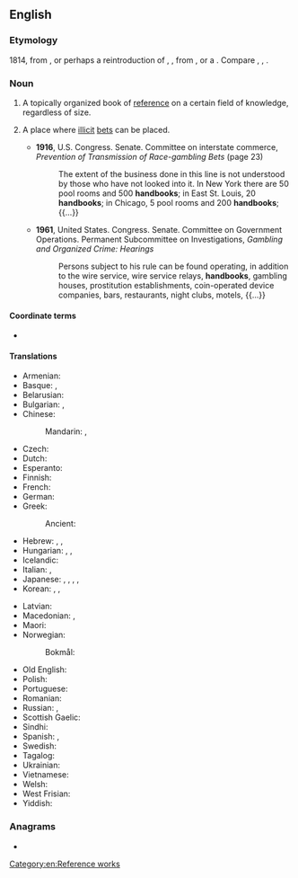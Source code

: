 ==English==

===Etymology===
1814, from {{af|en|hand|book}}, or perhaps a reintroduction of {{bor|en|enm|hond book}}, {{m|enm|hondebooke}}, from {{der|en|ang|handbōc|t=handbook}}, or a {{calque|en|de|Handbuch|t=handbook|nocap=y}}. Compare {{cog|nl|handboek}}, {{cog|da|håndbog}}, {{cog|sv|handbok}}.

===Noun===
{{wikipedia}}
{{en-noun}}

# A topically organized book of [[reference]] on a certain field of knowledge, regardless of size.
# {{lb|en|US|gambling}} A place where [[illicit]] [[bet]]s can be placed.
#* '''1916''', U.S. Congress. Senate. Committee on interstate commerce, ''Prevention of Transmission of Race-gambling Bets'' (page 23)
#*: The extent of the business done in this line is not understood by those who have not looked into it. In New York there are 50 pool rooms and 500 '''handbooks'''; in East St. Louis, 20 '''handbooks'''; in Chicago, 5 pool rooms and 200 '''handbooks'''; {{...}}
#* '''1961''', United States. Congress. Senate. Committee on Government Operations. Permanent Subcommittee on Investigations, ''Gambling and Organized Crime: Hearings''
#*: Persons subject to his rule can be found operating, in addition to the wire service, wire service relays, '''handbooks''', gambling houses, prostitution establishments, coin-operated device companies, bars, restaurants, night clubs, motels, {{...}}

====Coordinate terms====
* {{l|en|manual}}

====Translations====
{{trans-top|a book of reference}}
* Armenian: {{t+|hy|ձեռնարկ}}
* Basque: {{t|eu|eskuliburu}}, {{t|eu|gidaliburu}}
* Belarusian: {{t|be|даве́днік|m|sc=Cyrl}}
* Bulgarian: {{t+|bg|справочник|m}}, {{t+|bg|наръчник|m}}
* Chinese:
*: Mandarin: {{t+|cmn|手冊|sc=Hani}}, {{t+|cmn|手册|tr=shǒucè|sc=Hani}}
* Czech: {{t+|cs|příručka|f}}
* Dutch: {{t+|nl|handboek|n}}
* Esperanto: {{t|eo|manlibro}}
* Finnish: {{t+|fi|käsikirja}}
* French: {{t+|fr|manuel|m}}
* German: {{t+|de|Handbuch|n}}
* Greek: {{t+|el|εγχειρίδιο|n}}
*: Ancient: {{t|grc|ἐγχειρίδιον|n}}
* Hebrew: {{t|he|סֵפֶר עֵזֶר|m|tr=séfer 'ézer}}, {{t|he|סֵפֶר כִּיס|m|tr=séfer kís}}, {{t|he|ספר שימוש|m|tr=séfer shimúsh|alt=ספר שימוש \ סֵפֶר שִׁמּוּשׁ}}
* Hungarian: {{t+|hu|kézikönyv}}, {{t+|hu|segédkönyv}}, {{t+|hu|tankönyv}}
* Icelandic: {{t|is|handbók|f}}
* Italian: {{t+|it|manuale|m}}, {{t+|it|guida|f}}
* Japanese: {{t|ja|便覧|tr=べんらん, benran|sc=Jpan}}, {{t|ja|ハンドブック|tr=handobukku|sc=Jpan}}, {{t+|ja|手帳|tr=てちょう, techō|sc=Jpan}}, {{t|ja|手帖|tr=てちょう, techō|sc=Jpan}}, {{t|ja|案内書|tr=あんないしょ, annaisho|sc=Jpan}}
* Korean: {{t+|ko|편람}}, {{t+|ko|안내서}}, {{t|ko|핸드북}}
{{trans-mid}}
* Latvian: {{t|lv|rokasgrāmata|f}}
* Macedonian: {{t|mk|при́рачник|m}}, {{t|mk|у́патство|n}}
* Maori: {{t|mi|pukapuka aratohu}}
* Norwegian:
*: Bokmål: {{t|nb|håndbok|m|f}}
* Old English: {{t|ang|handbōc|f}}
* Polish: {{t+|pl|podręcznik|m}}
* Portuguese: {{t+|pt|manual|m}}
* Romanian: {{t+|ro|manual|n}}
* Russian: {{t+|ru|спра́вочник|m}}, {{t+|ru|посо́бие|n}}
* Scottish Gaelic: {{t|gd|leabhar-làimhe|m}}
* Sindhi: {{t+|sd|دَستِينامو|m}}
* Spanish: {{t+|es|manual|m}}, {{t+|es|prontuario|m}}
* Swedish: {{t+|sv|handbok|c}}
* Tagalog: {{t|tl|dalaklat}}
* Ukrainian: {{t+|uk|довідни́к|m|sc=Cyrl}}
* Vietnamese: {{t+|vi|sổ tay}}
* Welsh: {{t+|cy|llawlyfr|m}}
* West Frisian: {{t|fy|hânboek|n}}
* Yiddish: {{t|yi|האַנטבוך|n}}
{{trans-bottom}}

===Anagrams===
* {{anagrams|en|a=abdhknoo|book hand}}

[[Category:en:Reference works]]